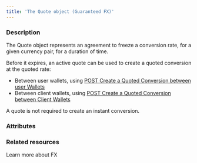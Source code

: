 ```yaml
---
title: 'The Quote object (Guaranteed FX)'  
---
```


  
### Description
The Quote object represents an agreement to freeze a conversion rate, for a given currency pair, for a duration of time.   

Before it expires, an active quote can be used to create a quoted conversion at the quoted rate: 
- Between user wallets, using <a href="/api-reference/conversions/create-quoted-conversion-user-wallets">POST Create a Quoted Conversion between user Wallets</a>
- Between client wallets, using <a href="/api-reference/conversions/create-quoted-conversion-client-wallet">POST Create a Quoted Conversion between Client Wallets</a>

A quote is not required to create an instant conversion. 

### Attributes  

<Id />  

<CreationDate />  

<ExpirationDate />  

<Status />  

<DebitedFunds />  

<CreditedFunds />

<Fees13 />  

<ConversionRateResponse />  

<Tag />  

<Duration />

### Related resources

<Card title="Guide" href="/guides/fx">Learn more about FX</Card>
